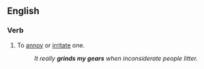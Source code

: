 ==English==

===Verb===
{{head|en|verb}}

# {{lb|en|informal}} To [[annoy]] or [[irritate]] one.
#: ''It really '''grinds my gears''' when inconsiderate people litter.''